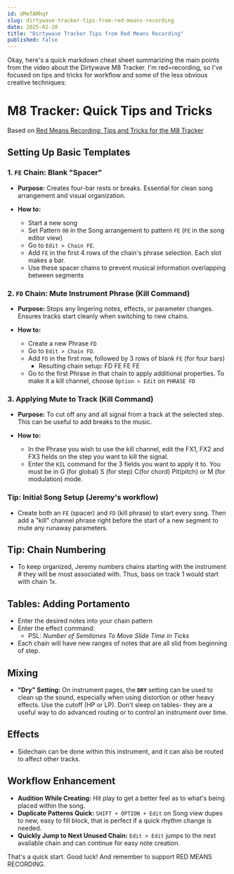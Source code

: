 ```yaml
---
id: UMeTAMhqY
slug: dirtywave-tracker-tips-from-red-means-recording
date: 2025-02-20
title: "Dirtywave Tracker Tips from Red Means Recording"
published: false
---
```


Okay, here's a quick markdown cheat sheet summarizing the main points from the video about the Dirtywave M8 Tracker. I'm red=recording, so I've focused on tips and tricks for workflow and some of the less obvious creative techniques:

# M8 Tracker: Quick Tips and Tricks

Based on [Red Means Recording: Tips and Tricks for the M8 Tracker](https://www.youtube.com/watch?v=QYeM4Dx2kGU)

## Setting Up Basic Templates

### 1. `FE` Chain: Blank "Spacer"

*   **Purpose:** Creates four-bar rests or breaks. Essential for clean song arrangement and visual organization.

*   **How to:**
    *   Start a new song
    *   Set Pattern `00` in the Song arrangement to pattern `FE` (`FE` in the song editor view)
    *   Go to `Edit > Chain FE`.
    *   Add `FE` in the first 4 rows of the chain's phrase selection. Each slot makes a bar.
    *   Use these spacer chains to prevent musical information overlapping between segments

### 2. `FD` Chain: Mute Instrument Phrase (Kill Command)
*   **Purpose:** Stops any lingering notes, effects, or parameter changes.  Ensures tracks start cleanly when switching to new chains.

*   **How to:**
    *   Create a new Phrase `FD`
    *   Go to `Edit > Chain FD`.
    *   Add `FD` in the first row, followed by 3 rows of blank `FE` (for four bars)
        *   Resulting chain setup: FD FE FE FE
    *   Go to the first Phrase in that chain to apply additional properties. To make it a kill channel, choose `Option > Edit` on `PHRASE FD`

### 3. Applying Mute to Track (Kill Command)

*	**Purpose:** To cut off any and all signal from a track at the selected step. This can be useful to add breaks to the music.

*	**How to:**
    *  In the Phrase you wish to use the kill channel, edit the FX1, FX2 and FX3 fields on the step you want to kill the signal.
    * Enter the `KIL` command for the 3 fields you want to apply it to. You must be in G (for global) S (for step) C(for chord) Pit(pitch) or M (for modulation) mode.

### Tip: Initial Song Setup (Jeremy's workflow)

*   Create both an `FE` (spacer) and `FD` (kill phrase) to start every song.  Then add a "kill" channel phrase right before the start of a new segment to mute any runaway parameters.

## Tip: Chain Numbering

*   To keep organized, Jeremy numbers chains starting with the instrument # they will be most associated with. Thus, bass on track 1 would start with chain 1x.

## Tables: Adding Portamento

*   Enter the desired notes into your chain pattern
*	Enter the effect command:
	*	PSL: _Number of Semitones To Move_ _Slide Time in Ticks_
*	Each chain will have new ranges of notes that are all slid from beginning of step.

## Mixing

*    **"Dry" Setting:**  On instrument pages, the **`DRY`** setting can be used to clean up the sound, especially when using distortion or other heavy effects. Use the cutoff (HP or LP). Don't sleep on tables- they are a useful way to do advanced routing or to control an instrument over time.

## Effects

* Sidechain can be done within this instrument, and it can also be routed to affect other tracks.

## Workflow Enhancement

*   **Audition While Creating:** Hit play to get a better feel as to what's being placed within the song.
* **Duplicate Patterns Quick:** `SHIFT + OPTION + Edit` on Song view dupes to new, easy to fill block, that is perfect if a quick rhythm change is needed.
* **Quickly Jump to Next Unused Chain:** `Edit > Edit` jumps to the next available chain and can continue for easy note creation.

That's a quick start. Good luck! And remember to support RED MEANS RECORDING.
